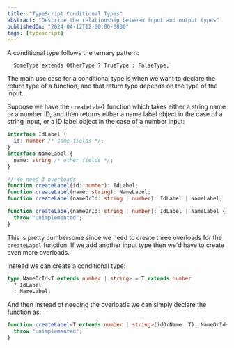 ```yaml
---
title: "TypeScript Conditional Types"
abstract: "Describe the relationship between input and output types"
publishedOn: "2024-04-12T12:00:00-0800"
tags: [typescript]
---
```


A conditional type follows the ternary pattern:

```
  SomeType extends OtherType ? TrueType : FalseType;
```

The main use case for a conditional type is when we want to declare the return type of a function, and that return type depends on the type of the input.

Suppose we have the `createLabel` function which takes either a string name or a number ID, and then returns either a name label object in the case of a string input, or a ID label object in the case of a number input:

```ts
interface IdLabel {
  id: number /* some fields */;
}
interface NameLabel {
  name: string /* other fields */;
}

// We need 3 overloads
function createLabel(id: number): IdLabel;
function createLabel(name: string): NameLabel;
function createLabel(nameOrId: string | number): IdLabel | NameLabel;

function createLabel(nameOrId: string | number): IdLabel | NameLabel {
  throw "unimplemented";
}
```

This is pretty cumbersome since we need to create three overloads for the `createLabel` function. If we add another input type then we'd have to create even more overloads.

Instead we can create a conditional type:

```ts
type NameOrId<T extends number | string> = T extends number
  ? IdLabel
  : NameLabel;
```

And then instead of needing the overloads we can simply declare the function as:

```ts
function createLabel<T extends number | string>(idOrName: T): NameOrId<T> {
  throw "unimplemented";
}
```
